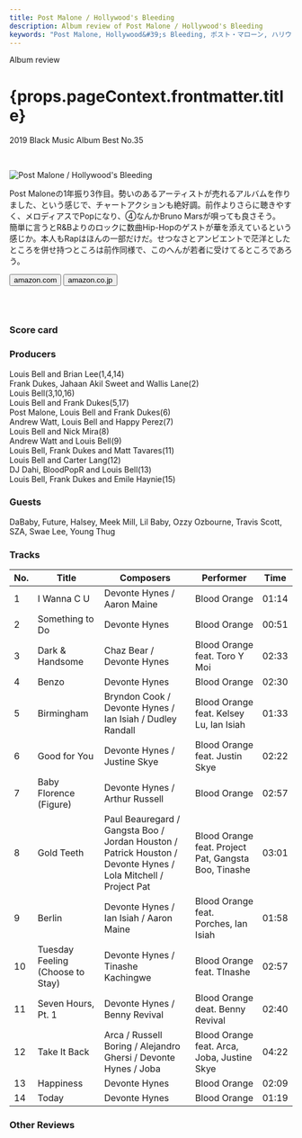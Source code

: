 ```yaml
---
title: Post Malone / Hollywood's Bleeding
description: Album review of Post Malone / Hollywood's Bleeding
keywords: "Post Malone, Hollywood&#39;s Bleeding, ポスト・マローン, ハリウッズ・ブリーディング"
---
```






<p className="largeP">Album review</p>
<h1 className="h1--no--margin">{props.pageContext.frontmatter.title}</h1>
<p className="largeP">
  <Link to="/best50/2019/">2019 Black Music Album Best No.35</Link>
</p>

<br/>
<Row  className="image-card-group">
	<Column colMd={"3"} colLg={"4"} noGutterMdLeft="">
       <ImageCard>

![Post Malone / Hollywood's Bleeding](../../images/cd/postmalone2L.jpg)

</ImageCard>
	</Column>
	<Column colMd={"4"} colLg={"8"} noGutterMdLeft="">
	  <p>
	    Post Maloneの1年振り3作目。勢いのあるアーティストが売れるアルバムを作りました、という感じで、チャートアクションも絶好調。前作よりさらに聴きやすく、メロディアスでPopになり、④なんかBruno Marsが唄っても良さそう。
      <br/>簡単に言うとR&Bよりのロックに数曲Hip-Hopのゲストが華を添えているという感じか。本人もRapはほんの一部だけだ。せつなさとアンビエントで茫洋としたところを併せ持つところは前作同様で、このへんが若者に受けてるところであろう。
	  </p>
    <div>
	    <Button className="button-right-mergin"  href="https://amzn.to/3h52XMk" kind="primary" size="small" renderIcon={ArrowUpRight24}>
        amazon.com
      </Button>
      <Button className="button-right-mergin"  href="https://amzn.to/3cJJEF4" kind="secondary" size="small" renderIcon={ArrowUpRight24}>
        amazon.co.jp
      </Button>
	  </div>
	  <a style="display:inline-block;overflow:hidden;background:url(https://linkmaker.itunes.apple.com/ja-jp/lockup.svg?releaseDate=2019-09-06&kind=album&bubble=apple_music&style=mono-black) no-repeat;width:180px;height:45px;" href="https://geo.music.apple.com/jp/album/hollywoods-bleeding/1477880265?mt=1&app=music&ls=1&at=11lcug"></a>
	  </Column>
</Row>
<Row >
  <Column colMd={"4"} colLg={"4"} noGutterMdLeft="">
    <div>
      <h3>Score card</h3>
	    <SliderJS1 value="4" />
      <SliderJS2 value="2" />
	    <SliderJS3 value="1" />
      <SliderJS4 value="8" />
    </div>
  </Column>
  <Column colMd={"8"} colLg={"8"} noGutterMdLeft="">
    <div>
      <h3>Producers</h3>
      <p>
        Louis Bell and Brian Lee(1,4,14)
        <br/>Frank Dukes, Jahaan Akil Sweet and Wallis Lane(2)
        <br/>Louis Bell(3,10,16)
        <br/>Louis Bell and Frank Dukes(5,17)
        <br/>Post Malone, Louis Bell and Frank Dukes(6)
        <br/>Andrew Watt, Louis Bell and Happy Perez(7)
        <br/>Louis Bell and Nick Mira(8)
        <br/>Andrew Watt and Louis Bell(9)
        <br/>Louis Bell, Frank Dukes and Matt Tavares(11)
        <br/>Louis Bell and Carter Lang(12)
        <br/>DJ Dahi, BloodPopR and Louis Bell(13)
        <br/>Louis Bell, Frank Dukes and Emile Haynie(15)
      </p>
      <h3>Guests</h3>
      <p>
        DaBaby, Future, Halsey, Meek Mill, Lil Baby, Ozzy Ozbourne, Travis Scott, SZA, Swae Lee, Young Thug
     </p>
    </div>
  </Column>
</Row>

<h3>Tracks</h3>

| No. | Title                            | Composers                                                                                                      | Performer                                            | Time  |
| --- | -------------------------------- | -------------------------------------------------------------------------------------------------------------- | ---------------------------------------------------- | ----- |
| 1   | I Wanna C U                      | Devonte Hynes / Aaron Maine                                                                                    | Blood Orange                                         | 01:14 |
| 2   | Something to Do                  | Devonte Hynes                                                                                                  | Blood Orange                                         | 00:51 |
| 3   | Dark & Handsome                  | Chaz Bear / Devonte Hynes                                                                                      | Blood Orange feat. Toro Y Moi                        | 02:33 |
| 4   | Benzo                            | Devonte Hynes                                                                                                  | Blood Orange                                         | 02:30 |
| 5   | Birmingham                       | Bryndon Cook / Devonte Hynes / Ian Isiah / Dudley Randall                                                      | Blood Orange feat. Kelsey Lu, Ian Isiah              | 01:33 |
| 6   | Good for You                     | Devonte Hynes / Justine Skye                                                                                   | Blood Orange feat. Justin Skye                       | 02:22 |
| 7   | Baby Florence (Figure)           | Devonte Hynes / Arthur Russell                                                                                 | Blood Orange                                         | 02:57 |
| 8   | Gold Teeth                       | Paul Beauregard / Gangsta Boo / Jordan Houston / Patrick Houston / Devonte Hynes / Lola Mitchell / Project Pat | Blood Orange feat. Project Pat, Gangsta Boo, Tinashe | 03:01 |
| 9   | Berlin                           | Devonte Hynes / Ian Isiah / Aaron Maine                                                                        | Blood Orange feat. Porches, Ian Isiah                | 01:58 |
| 10  | Tuesday Feeling (Choose to Stay) | Devonte Hynes / Tinashe Kachingwe                                                                              | Blood Orange feat. TInashe                           | 02:57 |
| 11  | Seven Hours, Pt. 1               | Devonte Hynes / Benny Revival                                                                                  | Blood Orange deat. Benny Revival                     | 02:40 |
| 12  | Take It Back                     | Arca / Russell Boring / Alejandro Ghersi / Devonte Hynes / Joba                                                | Blood Orange feat. Arca, Joba, Justine Skye          | 04:22 |
| 13  | Happiness                        | Devonte Hynes                                                                                                  | Blood Orange                                         | 02:09 |
| 14  | Today                            | Devonte Hynes                                                                                                  | Blood Orange                                         | 01:19 |

<h3>Other Reviews</h3>

<Row>
  <Column colMd={3} colLg={3} noGutterMdLeft>
    <Review1 />
  </Column>
</Row>

